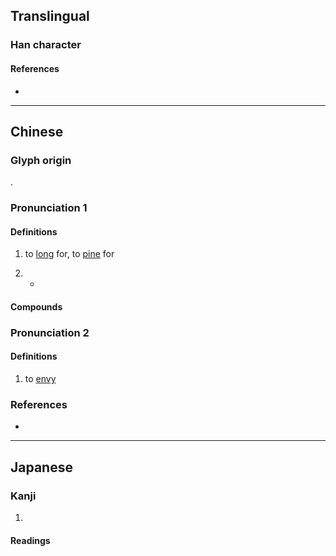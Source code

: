 {{character info}}
==Translingual==

===Han character===
{{Han char|rn=38|rad=女|as=11|sn=14|four=47422|canj=VSMH|ids=⿰女翏}}

====References====
* {{Han ref|kx=0270.130|dkj=06669|dj=0538.090|hdz=21078.150|uh=5AEA|ud=23274|bh=E16F|bd=57711}}

----

==Chinese==
{{zh-forms}}

===Glyph origin===
{{Han etym}}
{{Han compound|女|翏|ls=psc|c1=s|c2=p}}.

===Pronunciation 1===
{{zh-pron
|m=lào
|c=lou6
|mc=2
|oc=2
|ma=
|cat=v,pn
}}

====Definitions====
{{zh-hanzi}}

# {{zh-o}} to [[long]] for, to [[pine]] for <!--- 《廣韻·去聲·暮·護》婟：婟嫪戀惜也，出聲類。 --->
# {{surname|zh}}
#* {{zh-x|^嫪 姓 ^毐 字 按 ^漢書 ^嫪-氏 出 ^邯鄲|Lao ('嫪') is a surname; Ai ('毐') is a style name. According to the Book of Han, the Lao clan originated from Handan."|CL|ref=司馬貞 {{w|Sima Zhen}}, 《史記索隱》"Seeking the Obscure in the Records of the Grand Historian", volume 2}}

====Compounds====
{{zh-der|戀嫪|嫪毐|婟嫪}}

===Pronunciation 2===
{{zh-pron
|m=láo
|c=lou4
|mc=1
|oc=1
|cat=v
}}

====Definitions====
{{zh-hanzi}}

# {{zh-hg}} to [[envy]]

===References===
* {{R:yue:Hanzi}}

----

==Japanese==

===Kanji===
{{ja-kanji|grade=|rs=女11}}

# {{rfdef|ja|sort=女11}}

====Readings====
{{ja-readings
|on=ろう<らう
|kun=こいした-う<こひした-ふ, なや-む
}}